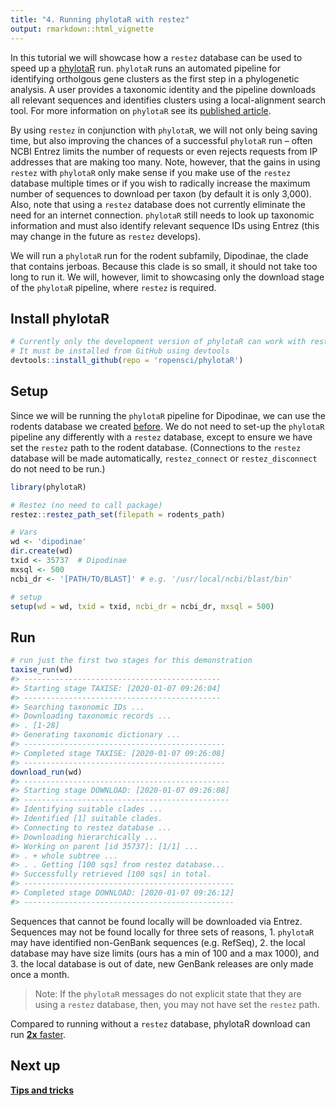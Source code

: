 ```yaml
---
title: "4. Running phylotaR with restez"
output: rmarkdown::html_vignette
---
```


In this tutorial we will showcase how a `restez` database can be used to speed up a [phylotaR](https://github.com/ropensci/phylotaR) run. `phylotaR` runs an automated pipeline for identifying ortholgous gene clusters as the first step in a phylogenetic analysis. A user provides a taxonomic identity and the pipeline downloads all relevant sequences and identifies clusters using a local-alignment search tool. For more information on `phylotaR` see its [published article](https://doi.org/10.3390/life8020020).

By using `restez` in conjunction with `phylotaR`, we will not only being saving time, but also improving the chances of a successful `phylotaR` run -- often NCBI Entrez limits the number of requests or even rejects requests from IP addresses that are making too many. Note, however, that the gains in using `restez` with `phylotaR` only make sense if you make use of the `restez` database multiple times or if you wish to radically increase the maximum number of sequences to download per taxon (by default it is only 3,000). Also, note that using a `restez` database does not currently eliminate the need for an internet connection. `phylotaR` still needs to look up taxonomic information and must also identify relevant sequence IDs using Entrez (this may change in the future as `restez` develops).

We will run a `phylotaR` run for the rodent subfamily, Dipodinae, the clade that contains jerboas. Because this clade is so small, it should not take too long to run it. We will, however, limit to showcasing only the download stage of the `phylotaR` pipeline, where `restez` is required.

## Install phylotaR

```r
# Currently only the development version of phylotaR can work with restez
# It must be installed from GitHub using devtools
devtools::install_github(repo = 'ropensci/phylotaR')
```

## Setup
Since we will be running the `phylotaR` pipeline for Dipodinae, we can use the rodents database we created [before](https://docs.ropensci.org/restez/articles/1_rodents.html). We do not need to set-up the `phylotaR` pipeline any differently with a `restez` database, except to ensure we have set the `restez` path to the rodent database. (Connections to the `restez` database will be made automatically, `restez_connect` or `restez_disconnect` do not need to be run.)

```r
library(phylotaR)

# Restez (no need to call package)
restez::restez_path_set(filepath = rodents_path)

# Vars
wd <- 'dipodinae'
dir.create(wd)
txid <- 35737  # Dipodinae
mxsql <- 500
ncbi_dr <- '[PATH/TO/BLAST]' # e.g. '/usr/local/ncbi/blast/bin'

# setup
setup(wd = wd, txid = txid, ncbi_dr = ncbi_dr, mxsql = 500)
```

## Run


```r
# run just the first two stages for this demonstration
taxise_run(wd)
#> --------------------------------------------
#> Starting stage TAXISE: [2020-01-07 09:26:04]
#> --------------------------------------------
#> Searching taxonomic IDs ...
#> Downloading taxonomic records ...
#> . [1-28]
#> Generating taxonomic dictionary ...
#> ---------------------------------------------
#> Completed stage TAXISE: [2020-01-07 09:26:08]
#> ---------------------------------------------
download_run(wd)
#> ----------------------------------------------
#> Starting stage DOWNLOAD: [2020-01-07 09:26:08]
#> ----------------------------------------------
#> Identifying suitable clades ...
#> Identified [1] suitable clades.
#> Connecting to restez database ...
#> Downloading hierarchically ...
#> Working on parent [id 35737]: [1/1] ...
#> . + whole subtree ...
#> . . Getting [100 sqs] from restez database...
#> Successfully retrieved [100 sqs] in total.
#> -----------------------------------------------
#> Completed stage DOWNLOAD: [2020-01-07 09:26:12]
#> -----------------------------------------------
```

Sequences that cannot be found locally will be downloaded via Entrez. Sequences may not be found locally for three sets of reasons, 1. `phylotaR` may have identified non-GenBank sequences (e.g. RefSeq), 2. the local database may have size limits (ours has a min of 100 and a max 1000), and 3. the local database is out of date, new GenBank releases are only made once a month.

> Note: If the `phylotaR` messages do not explicit state that they are using a `restez` database, then, you may not have set the `restez` path.

Compared to running without a `restez` database, phylotaR download can run [**2x** faster](https://github.com/ropensci/restez/blob/master/other/phylotar_demo.R).

## Next up

**[Tips and tricks](https://docs.ropensci.org/restez/articles/5_tips_and_tricks.html)**
